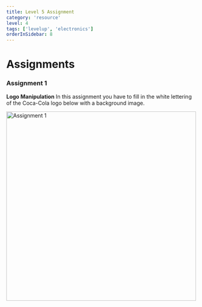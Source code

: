 ```yaml
---
title: Level 5 Assignment
category: 'resource'
level: 4
tags: ['levelup', 'electronics']
orderInSidebar: 8
---
```


<TOCInline toc={props.toc} toHeading={3} asDisclosure />

# Assignments

### Assignment 1

**Logo Manipulation**
In this assignment you have to fill in the white lettering of the Coca-Cola logo below with a background image.

<Image
  src="/static/images/levelup/level-6/assgn1.png"
  alt="Assignment 1"
  width="500"
  height="500"
/>
